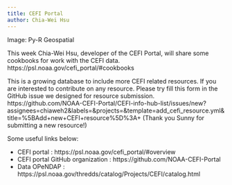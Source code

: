 ```yaml
---
title: CEFI Portal
author: Chia-Wei Hsu
---
```


Image: Py-R Geospatial

This week Chia-Wei Hsu, developer of the CEFI Portal, will share some cookbooks for work with the CEFI data.  https://psl.noaa.gov/cefi_portal/#cookbooks

This is a growing database to include more CEFI related resources. If you are interested to contribute on any resource. Please try fill this form in the GitHub issue we designed for resource submission. https://github.com/NOAA-CEFI-Portal/CEFI-info-hub-list/issues/new?assignees=chiaweh2&labels=&projects=&template=add_cefi_resource.yml&title=%5BAdd+new+CEFI+resource%5D%3A+  (Thank you Sunny for submitting a new resource!)

Some useful links below:

* CEFI portal : https://psl.noaa.gov/cefi_portal/#overview 
* CEFI portal GitHub organization : https://github.com/NOAA-CEFI-Portal 
* Data OPeNDAP : https://psl.noaa.gov/thredds/catalog/Projects/CEFI/catalog.html 
